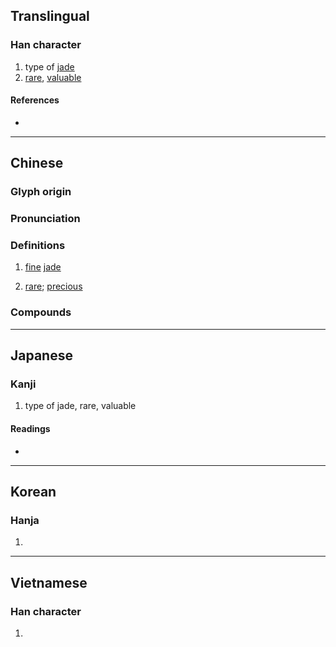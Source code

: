 {{also|玮}}
{{character info}}
==Translingual==

===Han character===
{{Han char|rn=96|rad=玉|as=09|sn=13|four=14156|canj=MGDMQ|ids=⿰𤣩韋}}

# type of [[jade]]
# [[rare]], [[valuable]]

====References====
* {{Han ref|kx=0737.050|dkj=21107|dj=1148.080|hdz=21129.010|uh=744B|ud=29771|bh=DEB3|bd=57011}}

----

==Chinese==
{{zh-forms|s=玮}}

===Glyph origin===
{{Han etym}}

===Pronunciation===
{{zh-pron
|m=wěi
|c=wai5
|h=pfs=vî
|mc=y
|mn=úi
|mn-t=ui2
|oc=y
|cat=
}}

===Definitions===
{{zh-hanzi}}

# {{lb|zh|obsolete}} [[fine]] [[jade]]
# {{lb|zh|literary}} [[rare]]; [[precious]]

===Compounds===
{{zh-der|瑋寶|瑰瑋|瑋質|琦瑋}}

----

==Japanese==

===Kanji===
{{ja-kanji|grade=|rs=玉09}}

# type of jade, rare, valuable

====Readings====
* {{ja-readings|on=[[い]] (i)|kun=}}

----

==Korean==

===Hanja===
{{ko-hanja|hangeul=위|eumhun=|rv=wi|mr=wi|y=wi}}

# {{rfdef|ko|sort=玉09}}

----

==Vietnamese==

===Han character===
{{vi-readings|reading=vĩ|rs=玉09}}

# {{rfdef|vi}}